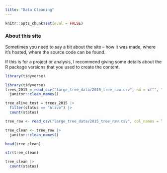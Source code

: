 ```yaml
---
title: "Data Cleaning"
---
```


```r
knitr::opts_chunk$set(eval = FALSE)

```


### About this site

Sometimes you need to say a bit about the site -- how it was made, where it's hosted, where the source code can be found. 

If this is for a project or analysis, I recommend giving some details about the R package versions that you used to create the content.

```r
library(tidyverse)

```

```r

library(tidyverse)
trees_2015 = read_csv("large_tree_data/2015_tree_raw.csv", na = c("", "NA", "Unknown")) |> 
  janitor::clean_names()

tree_alive_test = trees_2015 |> 
  filter(status == "Alive") |> 
  count(status)
```



```r
tree_raw <- read_csv("large_tree_data/2015_tree_raw.csv", col_names = TRUE, na = c("", "NA", "Unknown"))

tree_clean <- tree_raw |> 
  janitor::clean_names()

head(tree_clean)

str(tree_clean)

tree_clean |> 
  count(status)



```

